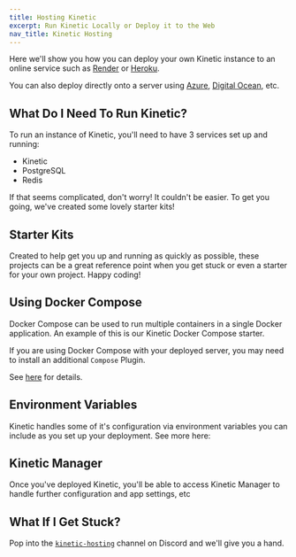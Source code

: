 ```yaml
---
title: Hosting Kinetic
excerpt: Run Kinetic Locally or Deploy it to the Web
nav_title: Kinetic Hosting
---
```


Here we'll show you how you can deploy your own Kinetic instance to an online service such as [Render](https://www.render.com) or [Heroku](https://www.heroku.com).

You can also deploy directly onto a server using [Azure](https://azure.microsoft.com/en-us/), [Digital Ocean](https://www.digitalocean.com/), etc.

## What Do I Need To Run Kinetic?

To run an instance of Kinetic, you'll need to have 3 services set up and running:

- Kinetic
- PostgreSQL
- Redis

If that seems complicated, don't worry! It couldn't be easier. To get you going, we've created some lovely starter kits!

## Starter Kits

Created to help get you up and running as quickly as possible, these projects can be a great reference point when you get stuck or even a starter for your own project. Happy coding!

<div className="mt-8 grid gap-6 md:grid-cols-2">
  <NavCard
    title="Kinetic On Render"
    subtitle="A quick starter to get running with Kinetic on Render. Render is great as it offers free plans so is a perfect place to start your Kinetic hosting journey."
    pngFile="render"
    link={{ url: 'https://github.com/kin-starters/kinetic-on-render', label: 'Have a look!' }}
  />
  <NavCard
    title="Kinetic On Heroku"
    subtitle="A quick starter to get running with Kinetic on Heroku."
    pngFile="heroku"
    link={{ url: 'https://github.com/kin-starters/kinetic-on-heroku', label: 'Get started!' }}
  />
  <NavCard
    title="Kinetic Docker Compose"
    subtitle="A quick starter using Docker Compose that'll get you up and running with minimal changes and only one command!"
    icon="github"
    link={{ url: 'https://github.com/kin-starters/kinetic-docker-compose', label: 'Composing...' }}
  />
</div>

## Using Docker Compose

Docker Compose can be used to run multiple containers in a single Docker application. An example of this is our Kinetic Docker Compose starter.

If you are using Docker Compose with your deployed server, you may need to install an additional `Compose` Plugin.

See [here](https://docs.docker.com/compose/install/) for details.

## Environment Variables

Kinetic handles some of it's configuration via environment variables you can include as you set up your deployment. See more here:

<div className="mt-8 grid gap-6 md:grid-cols-2">
  <NavCard
    title="Kinetic Environment Variables"
    subtitle="Configure Kinetic with Environment Variables"
    svgFile="screwdriver-wrench-solid"
    link={{ url: '/docs/kinetic/kinetic-configuration#kinetic-environment-variables', label: 'Set your tings...' }}
  />
</div>

## Kinetic Manager

Once you've deployed Kinetic, you'll be able to access Kinetic Manager to handle further configuration and app settings, etc

<KineticManager />

## What If I Get Stuck?

Pop into the [`kinetic-hosting`](https://discord.com/channels/808859554997469244/1038005160439468082) channel on Discord and we'll give you a hand.

<Help discord />
